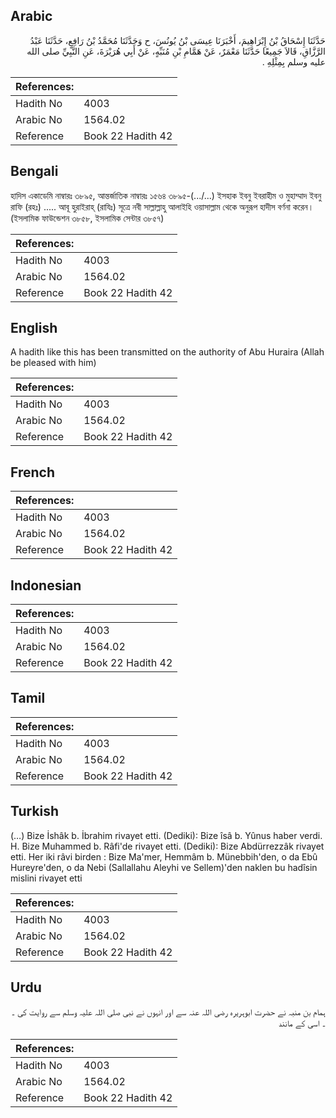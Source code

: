 ## Arabic


<div dir="rtl" lang="ar" style={{fontSize:'larger',backgroundColor:'#f8f9fa',padding:20}}>
حَدَّثَنَا إِسْحَاقُ بْنُ إِبْرَاهِيمَ، أَخْبَرَنَا عِيسَى بْنُ يُونُسَ، ح وَحَدَّثَنَا مُحَمَّدُ بْنُ رَافِعٍ، حَدَّثَنَا عَبْدُ الرَّزَّاقِ، قَالاَ جَمِيعًا حَدَّثَنَا مَعْمَرٌ، عَنْ هَمَّامِ بْنِ مُنَبِّهٍ، عَنْ أَبِي هُرَيْرَةَ، عَنِ النَّبِيِّ صلى الله عليه وسلم بِمِثْلِهِ ‏.‏
</div>
<div style={{backgroundColor:'#f8f9fa',padding:20, marginBottom: 10}}><table> <thead> <tr> <th>References:</th> <th></th> </tr> </thead> <tbody><tr><td>Hadith No</td><td>4003</td></tr><tr><td>Arabic No</td><td>1564.02</td></tr><tr><td>Reference</td><td>Book 22 Hadith 42</td></tr></tbody></table></div>

## Bengali


<div dir="ltr" lang="bn" style={{fontSize:'larger',backgroundColor:'#f8f9fa',padding:20}}>
হাদিস একাডেমি নাম্বারঃ ৩৮৯৫, আন্তর্জাতিক নাম্বারঃ ১৫৬৪ ৩৮৯৫-(.../...) ইসহাক ইবনু ইবরাহীম ও মুহাম্মাদ ইবনু রাফি (রহঃ) ..... আবূ হুরাইরাহ্ (রাযিঃ) সূত্রে নবী সাল্লাল্লাহু আলাইহি ওয়াসাল্লাম থেকে অনুরূপ হাদীস বর্ণনা করেন। (ইসলামিক ফাউন্ডেশন ৩৮৫৮, ইসলামিক সেন্টার ৩৮৫৭)
</div>
<div style={{backgroundColor:'#f8f9fa',padding:20, marginBottom: 10}}><table> <thead> <tr> <th>References:</th> <th></th> </tr> </thead> <tbody><tr><td>Hadith No</td><td>4003</td></tr><tr><td>Arabic No</td><td>1564.02</td></tr><tr><td>Reference</td><td>Book 22 Hadith 42</td></tr></tbody></table></div>

## English


<div dir="ltr" lang="en" style={{fontSize:'larger',backgroundColor:'#f8f9fa',padding:20}}>
A hadith like this has been transmitted on the authority of Abu Huraira (Allah be pleased with him)
</div>
<div style={{backgroundColor:'#f8f9fa',padding:20, marginBottom: 10}}><table> <thead> <tr> <th>References:</th> <th></th> </tr> </thead> <tbody><tr><td>Hadith No</td><td>4003</td></tr><tr><td>Arabic No</td><td>1564.02</td></tr><tr><td>Reference</td><td>Book 22 Hadith 42</td></tr></tbody></table></div>

## French


<div dir="ltr" lang="fr" style={{fontSize:'larger',backgroundColor:'#f8f9fa',padding:20}}>

</div>
<div style={{backgroundColor:'#f8f9fa',padding:20, marginBottom: 10}}><table> <thead> <tr> <th>References:</th> <th></th> </tr> </thead> <tbody><tr><td>Hadith No</td><td>4003</td></tr><tr><td>Arabic No</td><td>1564.02</td></tr><tr><td>Reference</td><td>Book 22 Hadith 42</td></tr></tbody></table></div>

## Indonesian


<div dir="ltr" lang="id" style={{fontSize:'larger',backgroundColor:'#f8f9fa',padding:20}}>

</div>
<div style={{backgroundColor:'#f8f9fa',padding:20, marginBottom: 10}}><table> <thead> <tr> <th>References:</th> <th></th> </tr> </thead> <tbody><tr><td>Hadith No</td><td>4003</td></tr><tr><td>Arabic No</td><td>1564.02</td></tr><tr><td>Reference</td><td>Book 22 Hadith 42</td></tr></tbody></table></div>

## Tamil


<div dir="ltr" lang="ta" style={{fontSize:'larger',backgroundColor:'#f8f9fa',padding:20}}>

</div>
<div style={{backgroundColor:'#f8f9fa',padding:20, marginBottom: 10}}><table> <thead> <tr> <th>References:</th> <th></th> </tr> </thead> <tbody><tr><td>Hadith No</td><td>4003</td></tr><tr><td>Arabic No</td><td>1564.02</td></tr><tr><td>Reference</td><td>Book 22 Hadith 42</td></tr></tbody></table></div>

## Turkish


<div dir="ltr" lang="tr" style={{fontSize:'larger',backgroundColor:'#f8f9fa',padding:20}}>
(…) Bize İshâk b. İbrahim rivayet etti. (Dediki): Bize îsâ b. Yûnus haber verdi. H. Bize Muhammed b. Râfi'de rivayet etti. (Dediki): Bize Abdürrezzâk rivayet etti. Her iki râvi birden : Bize Ma'mer, Hemmâm b. Münebbih'den, o da Ebû Hureyre'den, o da Nebi (Sallallahu Aleyhi ve Sellem)'den naklen bu hadîsin mislini rivayet etti
</div>
<div style={{backgroundColor:'#f8f9fa',padding:20, marginBottom: 10}}><table> <thead> <tr> <th>References:</th> <th></th> </tr> </thead> <tbody><tr><td>Hadith No</td><td>4003</td></tr><tr><td>Arabic No</td><td>1564.02</td></tr><tr><td>Reference</td><td>Book 22 Hadith 42</td></tr></tbody></table></div>

## Urdu


<div dir="rtl" lang="ur" style={{fontSize:'larger',backgroundColor:'#f8f9fa',padding:20}}>
ہمام بن منبہ نے حضرت ابوہریرہ رضی اللہ عنہ سے اور انہوں نے نبی صلی اللہ علیہ وسلم سے روایت کی ۔ ۔ اسی کے مانند
</div>
<div style={{backgroundColor:'#f8f9fa',padding:20, marginBottom: 10}}><table> <thead> <tr> <th>References:</th> <th></th> </tr> </thead> <tbody><tr><td>Hadith No</td><td>4003</td></tr><tr><td>Arabic No</td><td>1564.02</td></tr><tr><td>Reference</td><td>Book 22 Hadith 42</td></tr></tbody></table></div>